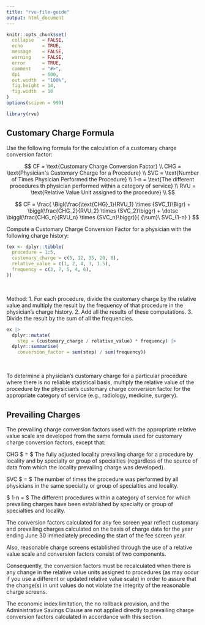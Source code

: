 ```yaml
---
title: "rvu-file-guide"
output: html_document
---
```


```r
knitr::opts_chunk$set(
  collapse   = FALSE,
  echo       = TRUE, 
  message    = FALSE, 
  warning    = FALSE,
  error      = TRUE,
  comment    = "#>",
  dpi        = 600, 
  out.width  = "100%",
  fig.height = 14,
  fig.width  = 10
)
options(scipen = 999)

library(rvu)
```



## Customary Charge Formula

Use the following formula for the calculation of a customary charge conversion factor:

$$
CF = \text{Customary Charge Conversion Factor} \\
CHG = \text{Physician's Customary Charge for a Procedure} \\
SVC = \text{Number of Times Physician Performed the Procedure} \\
1-n = \text{The different procedures th physician performed within a category of service} \\
RVU = \text{Relative Value Unit assigned to the procedure} \\
$$

$$
CF = \frac{ \Bigl(\frac{\text{CHG}_1}{RVU_1} \times {SVC_1}\Bigr) + \biggl(\frac{CHG_2}{RVU_2} \times {SVC_2}\biggr) + \dotsc \biggl(\frac{CHG_n}{RVU_n} \times {SVC_n}\biggr)}{ {\sum}\ SVC_{1-n} }
$$


Compute a Customary Charge Conversion Factor for a physician with the following charge history:



```r
(ex <- dplyr::tibble(
  procedure = 1:5,
  customary_charge = c(5, 12, 35, 20, 8),
  relative_value = c(1, 2, 4, 3, 1.5),
  frequency = c(3, 7, 5, 4, 6),
))
```
<br>

Method:
  1. For each procedure, divide the customary charge by the relative value and multiply the result by the frequency of that procedure in the physician’s charge history.
  2. Add all the results of these computations.
  3. Divide the result by the sum of all the frequencies.


```r
ex |> 
  dplyr::mutate(
    step = (customary_charge / relative_value) * frequency) |> 
  dplyr::summarise(
    conversion_factor = sum(step) / sum(frequency))
```



<br>

To determine a physician’s customary charge for a particular procedure where there is no reliable statistical basis, multiply the relative value of the procedure by the physician’s customary charge conversion factor for the appropriate category of service (e.g., radiology, medicine, surgery).


## Prevailing Charges

The prevailing charge conversion factors used with the appropriate relative value scale are developed from the same formula used for customary charge conversion factors, except that:

CHG $ = $ The fully adjusted locality prevailing charge for a procedure by locality and by specialty or group of specialties (regardless of the source of data from which the locality prevailing charge was developed).


SVC $ = $ The number of times the procedure was performed by all physicians in the same specialty or group of specialties and locality.


$ 1-n = $ The different procedures within a category of service for which prevailing charges have been established by specialty or group of specialties and locality.


The conversion factors calculated for any fee screen year reflect customary and prevailing charges calculated on the basis of charge data for the year ending June 30 immediately preceding the start of the fee screen year. 

Also, reasonable charge screens established through the use of a relative value scale and conversion factors consist of two components.

Consequently, the conversion factors must be recalculated when there is any change in the relative value units assigned to procedures (as may occur if you use a different or updated relative value scale) in order to assure that the change(s) in unit values do not violate the integrity of the reasonable charge screens. 

The economic index limitation, the no rollback provision, and the Administrative Savings Clause are not applied directly to prevailing charge conversion factors calculated in accordance with this section.
